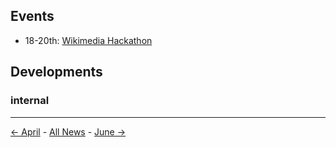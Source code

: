 <!-- LANG:EN, title="May 2018"-->

== Events ==

* 18-20th: [https://www.mediawiki.org/wiki/Wikimedia_Hackathon_2018 Wikimedia Hackathon]

== Developments ==

=== internal ===

<hr>

[[April 2018|← April]] - [[News|All News]] - [[June 2018|June →]]

